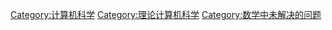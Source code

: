 {{catmore}}
{{Commonscat|未解决的计算机科学问题}}


[[Category:计算机科学|Category:计算机科学]]
[[Category:理论计算机科学|Category:理论计算机科学]]
[[Category:数学中未解决的问题|Category:数学中未解决的问题]]